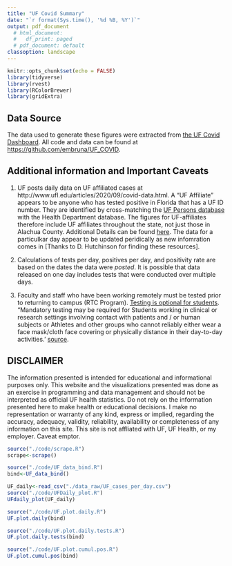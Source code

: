 ```yaml
---
title: "UF Covid Summary"
date: "`r format(Sys.time(), '%d %B, %Y')`"
output: pdf_document
  # html_document:
  #   df_print: paged
  # pdf_document: default
classoption: landscape
---
```



```r
knitr::opts_chunk$set(echo = FALSE)
library(tidyverse)
library(rvest)
library(RColorBrewer)
library(gridExtra)
```

## Data Source

The data used to generate these figures were extracted from [the UF Covid Dashboard](https://coronavirus.ufhealth.org/screen-test-protect-2/about-initiative/testing-dashboard/). All code and data can be found at [https://github.com/embruna/UF_COVID](https://github.com/embruna/UF_COVID).

## Additional information and Important Caveats

1. UF posts daily data on UF affiliated cases at http://www.ufl.edu/articles/2020/09/covid-data.html. A "UF Affiliate" appears to be anyone who has tested positive in Florida that has a UF ID number. They are identified by cross-matching the [UF Persons database](https://twitter.com/messages/19717244-39979971) with the Health Department database. The figures for UF-affiliates therefore include UF affiliates throughout the state, not just those in Alachua County. Additional Details can be found [here](https://coronavirus.ufl.edu/university-updates/august-18-covid-19-update-our-data-dashboard.html). The data for a particulkar day appear to be updated peridically as new infomration comes in [Thanks to D. Hutchinson for finding these resources].

2. Calculations of tests per day, positives per day, and positivity rate are based on the dates the data were *posted*. It is possible that data released on one day includes tests that were conducted over multiple days.

3. Faculty and staff who have been working remotely must be tested prior to returning to campus (RTC Program). [Testing is optional for students](https://coronavirus.ufhealth.org/screen-test-protect-2/frequently-asked-questions/#screeningreturn). "Mandatory testing may be required for Students working in clinical or research settings involving contact with patients and / or human subjects or Athletes and other groups who cannot reliably either wear a face mask/cloth face covering or physically distance in their day-to-day activities.' [source](https://coronavirus.ufhealth.org/screen-test-protect-2/students/).



## DISCLAIMER

The information presented is intended for educational and informational purposes only. This website and the visualizations presented was done as an exercise in programming and data management and should not be interpreted as official UF health statistics. Do not rely on the information presented here to make health or educational decisions. I make no representation or warranty of any kind, express or implied, regarding the accuracy, adequacy, validity, reliability, availability or completeness of any information on this site. This site is not affliated with UF, UF Health, or my employer. Caveat emptor.
\newpage
```r
source("./code/scrape.R")
scrape<-scrape()
```

```r
source("./code/UF_data_bind.R")
bind<-UF_data_bind()
```

\newpage
```r
UF_daily<-read_csv("./data_raw/UF_cases_per_day.csv")
source("./code/UFDaily_plot.R")
UFdaily_plot(UF_daily)
```

```r
source("./code/UF.plot.daily.R")
UF.plot.daily(bind)
```

\newpage
```r
source("./code/UF.plot.daily.tests.R")
UF.plot.daily.tests(bind)
```
\newpage
```r
source("./code/UF.plot.cumul.pos.R")
UF.plot.cumul.pos(bind)
```
